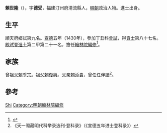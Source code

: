 '''賴世隆'''（{{bd|1402年||？}}），字'''德受'''，福建汀州府清流縣人，[[明朝|明朝]]政治人物。進士出身。

== 生平 ==
順天府鄉試第九名。[[宣德|宣德]]五年（1430年），參加丁丑科[[會試|會試]]，得[[貢士|貢士]]第八十七名。[[殿試|殿試]]登[[進士|進士]]第二甲第二十一名，擔任[[翰林院編修|翰林院編修]]<ref>{{cite news|title=福建三明市志-第一节　历代进士(已知)名表|author=福建省地方志编纂委员会|url=http://www.fjsq.gov.cn/showtext.asp?ToBook=3147&index=3580|accessdate=2013-08-31|newspaper=福建省地方志编纂委员会|archive-url=https://web.archive.org/web/20131002173013/http://www.fjsq.gov.cn/showtext.asp?ToBook=3147&index=3580|archive-date=2013-10-02|dead-url=yes}}</ref>。

== 家族 ==
曾祖父[[賴季宗|賴季宗]]。祖父[[賴復興|賴復興]]。父亲[[賴添貴|賴添貴]]，曾任任伴讀<ref>《天一阁藏明代科举录选刊·登科录》（《宣德五年进士登科录》）</ref>。

== 參考 ==
{{reflist}}

{{宣德五年庚戌科殿試金榜}}

{{Authority control}}
{{DEFAULTSORT:Lai}}
[[Category:赖姓|Shi]]
[[Category:明朝翰林院編修|Category:明朝翰林院編修]]

{{明朝人物小作品}}